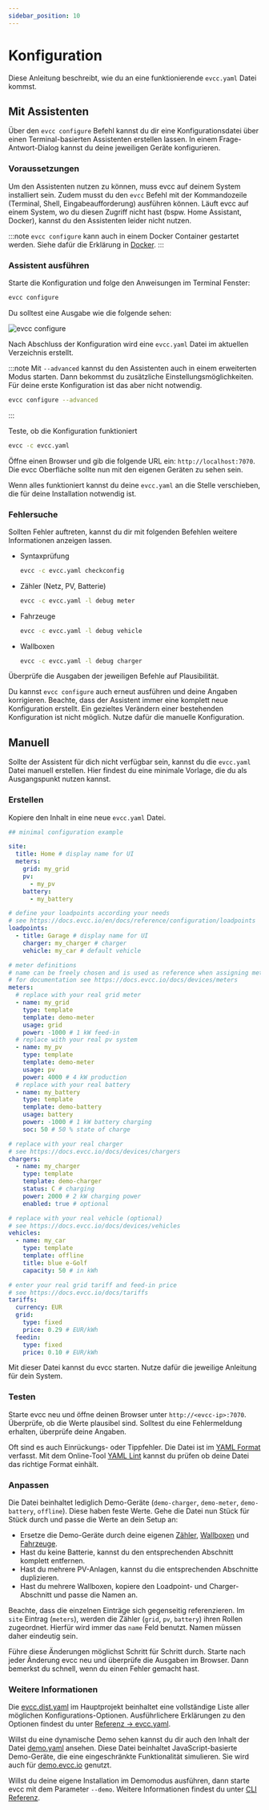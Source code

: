 ```yaml
---
sidebar_position: 10
---
```



# Konfiguration

Diese Anleitung beschreibt, wie du an eine funktionierende `evcc.yaml` Datei kommst.

## Mit Assistenten

Über den `evcc configure` Befehl kannst du dir eine Konfigurationsdatei über einen Terminal-basierten Assistenten erstellen lassen.
In einem Frage-Antwort-Dialog kannst du deine jeweiligen Geräte konfigurieren.

### Voraussetzungen

Um den Assistenten nutzen zu können, muss evcc auf deinem System installiert sein.
Zudem musst du den `evcc` Befehl mit der Kommandozeile (Terminal, Shell, Eingabeaufforderung) ausführen können.
Läuft evcc auf einem System, wo du diesen Zugriff nicht hast (bspw. Home Assistant, Docker), kannst du den Assistenten leider nicht nutzen.

:::note
`evcc configure` kann auch in einem Docker Container gestartet werden.
Siehe dafür die Erklärung in [Docker](./docker).
:::

### Assistent ausführen

Starte die Konfiguration und folge den Anweisungen im Terminal Fenster:

```sh
evcc configure
```

Du solltest eine Ausgabe wie die folgende sehen:

![evcc configure](./screenshots/configure.webp)

Nach Abschluss der Konfiguration wird eine `evcc.yaml` Datei im aktuellen Verzeichnis erstellt.

:::note
Mit `--advanced` kannst du den Assistenten auch in einem erweiterten Modus starten.
Dann bekommst du zusätzliche Einstellungsmöglichkeiten.
Für deine erste Konfiguration ist das aber nicht notwendig.

```sh
evcc configure --advanced
```

:::

Teste, ob die Konfiguration funktioniert

```sh
evcc -c evcc.yaml
```

Öffne einen Browser und gib die folgende URL ein: `http://localhost:7070`.
Die evcc Oberfläche sollte nun mit den eigenen Geräten zu sehen sein.

Wenn alles funktioniert kannst du deine `evcc.yaml` an die Stelle verschieben, die für deine Installation notwendig ist.

### Fehlersuche

Sollten Fehler auftreten, kannst du dir mit folgenden Befehlen weitere Informationen anzeigen lassen.

- Syntaxprüfung

  ```sh
  evcc -c evcc.yaml checkconfig
  ```

- Zähler (Netz, PV, Batterie)

  ```sh
  evcc -c evcc.yaml -l debug meter
  ```

- Fahrzeuge

  ```sh
  evcc -c evcc.yaml -l debug vehicle
  ```

- Wallboxen

  ```sh
  evcc -c evcc.yaml -l debug charger
  ```

Überprüfe die Ausgaben der jeweiligen Befehle auf Plausibilität.

Du kannst `evcc configure` auch erneut ausführen und deine Angaben korrigieren.
Beachte, dass der Assistent immer eine komplett neue Konfiguration erstellt.
Ein gezieltes Verändern einer bestehenden Konfiguration ist nicht möglich.
Nutze dafür die manuelle Konfiguration.

## Manuell

Sollte der Assistent für dich nicht verfügbar sein, kannst du die `evcc.yaml` Datei manuell erstellen.
Hier findest du eine minimale Vorlage, die du als Ausgangspunkt nutzen kannst.

### Erstellen

Kopiere den Inhalt in eine neue `evcc.yaml` Datei.

```yaml title="evcc.yaml"
## minimal configuration example

site:
  title: Home # display name for UI
  meters:
    grid: my_grid
    pv:
      - my_pv
    battery:
      - my_battery

# define your loadpoints according your needs
# see https://docs.evcc.io/en/docs/reference/configuration/loadpoints
loadpoints:
  - title: Garage # display name for UI
    charger: my_charger # charger
    vehicle: my_car # default vehicle

# meter definitions
# name can be freely chosen and is used as reference when assigning meters to site and loadpoints
# for documentation see https://docs.evcc.io/docs/devices/meters
meters:
  # replace with your real grid meter
  - name: my_grid
    type: template
    template: demo-meter
    usage: grid
    power: -1000 # 1 kW feed-in
  # replace with your real pv system
  - name: my_pv
    type: template
    template: demo-meter
    usage: pv
    power: 4000 # 4 kW production
  # replace with your real battery
  - name: my_battery
    type: template
    template: demo-battery
    usage: battery
    power: -1000 # 1 kW battery charging
    soc: 50 # 50 % state of charge

# replace with your real charger
# see https://docs.evcc.io/docs/devices/chargers
chargers:
  - name: my_charger
    type: template
    template: demo-charger
    status: C # charging
    power: 2000 # 2 kW charging power
    enabled: true # optional

# replace with your real vehicle (optional)
# see https://docs.evcc.io/docs/devices/vehicles
vehicles:
  - name: my_car
    type: template
    template: offline
    title: blue e-Golf
    capacity: 50 # in kWh

# enter your real grid tariff and feed-in price
# see https://docs.evcc.io/docs/tariffs
tariffs:
  currency: EUR
  grid:
    type: fixed
    price: 0.29 # EUR/kWh
  feedin:
    type: fixed
    price: 0.10 # EUR/kWh
```

Mit dieser Datei kannst du evcc starten.
Nutze dafür die jeweilige Anleitung für dein System.

### Testen

Starte evcc neu und öffne deinen Browser unter `http://<evcc-ip>:7070`.
Überprüfe, ob die Werte plausibel sind.
Solltest du eine Fehlermeldung erhalten, überprüfe deine Angaben.

Oft sind es auch Einrückungs- oder Tippfehler.
Die Datei ist im [YAML Format](https://wikipedia.org/wiki/YAML) verfasst.
Mit dem Online-Tool [YAML Lint](https://www.yamllint.com/) kannst du prüfen ob deine Datei das richtige Format einhält.

### Anpassen

Die Datei beinhaltet lediglich Demo-Geräte (`demo-charger`, `demo-meter`, `demo-battery`, `offline`).
Diese haben feste Werte.
Gehe die Datei nun Stück für Stück durch und passe die Werte an dein Setup an:

- Ersetze die Demo-Geräte durch deine eigenen [Zähler](../devices/meters), [Wallboxen](../devices/chargers) und [Fahrzeuge](../devices/vehicles).
- Hast du keine Batterie, kannst du den entsprechenden Abschnitt komplett entfernen.
- Hast du mehrere PV-Anlagen, kannst du die entsprechenden Abschnitte duplizieren.
- Hast du mehrere Wallboxen, kopiere den Loadpoint- und Charger-Abschnitt und passe die Namen an.

Beachte, dass die einzelnen Einträge sich gegenseitig referenzieren.
Im `site` Eintrag (`meters`), werden die Zähler (`grid`, `pv`, `battery`) ihren Rollen zugeordnet.
Hierfür wird immer das `name` Feld benutzt.
Namen müssen daher eindeutig sein.

Führe diese Änderungen möglichst Schritt für Schritt durch.
Starte nach jeder Änderung evcc neu und überprüfe die Ausgaben im Browser.
Dann bemerkst du schnell, wenn du einen Fehler gemacht hast.

### Weitere Informationen

Die [evcc.dist.yaml](https://github.com/evcc-io/evcc/blob/master/evcc.dist.yaml) im Hauptprojekt beinhaltet eine vollständige Liste aller möglichen Konfigurations-Optionen.
Ausführlichere Erklärungen zu den Optionen findest du unter [Referenz → evcc.yaml](../reference/configuration).

Willst du eine dynamische Demo sehen kannst du dir auch den Inhalt der Datei [demo.yaml](https://github.com/evcc-io/evcc/blob/master/cmd/demo.yaml) ansehen.
Diese Datei beinhaltet JavaScript-basierte Demo-Geräte, die eine eingeschränkte Funktionalität simulieren.
Sie wird auch für [demo.evcc.io](https://demo.evcc.io) genutzt.

Willst du deine eigene Installation im Demomodus ausführen, dann starte evcc mit dem Parameter `--demo`.
Weitere Informationen findest du unter [CLI Referenz](/docs/reference/cli/evcc).
